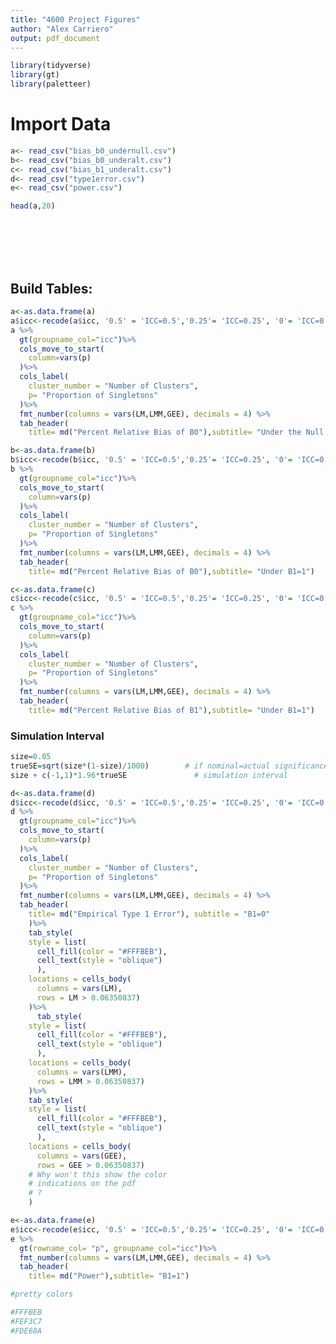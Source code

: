 ```yaml
---
title: "4600 Project Figures"
author: "Alex Carriero"
output: pdf_document
---
```

```r
library(tidyverse)
library(gt)
library(paletteer)
```

# Import Data 
```r
a<- read_csv("bias_b0_undernull.csv")
b<- read_csv("bias_b0_underalt.csv")
c<- read_csv("bias_b1_underalt.csv")
d<- read_csv("type1error.csv")
e<- read_csv("power.csv")

head(a,20)
```

<br/>
<br/>
<br/>
<br/>

## Build Tables: 
```r
a<-as.data.frame(a)
a$icc<-recode(a$icc, '0.5' = 'ICC=0.5','0.25'= 'ICC=0.25', '0'= 'ICC=0')
a %>%
  gt(groupname_col="icc")%>%
  cols_move_to_start(
    column=vars(p)
  )%>%
  cols_label(
    cluster_number = "Number of Clusters",
    p= "Proportion of Singletons"
  )%>%
  fmt_number(columns = vars(LM,LMM,GEE), decimals = 4) %>%
  tab_header(
    title= md("Percent Relative Bias of B0"),subtitle= "Under the Null Hypothesis") 
```

```r
b<-as.data.frame(b)
b$icc<-recode(b$icc, '0.5' = 'ICC=0.5','0.25'= 'ICC=0.25', '0'= 'ICC=0')
b %>%
  gt(groupname_col="icc")%>%
  cols_move_to_start(
    column=vars(p)
  )%>%
  cols_label(
    cluster_number = "Number of Clusters",
    p= "Proportion of Singletons"
  )%>%
  fmt_number(columns = vars(LM,LMM,GEE), decimals = 4) %>%
  tab_header(
    title= md("Percent Relative Bias of B0"),subtitle= "Under B1=1") 
```

```r
c<-as.data.frame(c)
c$icc<-recode(c$icc, '0.5' = 'ICC=0.5','0.25'= 'ICC=0.25', '0'= 'ICC=0')
c %>%
  gt(groupname_col="icc")%>%
  cols_move_to_start(
    column=vars(p)
  )%>%
  cols_label(
    cluster_number = "Number of Clusters",
    p= "Proportion of Singletons"
  )%>%
  fmt_number(columns = vars(LM,LMM,GEE), decimals = 4) %>%
  tab_header(
    title= md("Percent Relative Bias of B1"),subtitle= "Under B1=1")
```

\newpage
### Simulation Interval 
```r
size=0.05
trueSE=sqrt(size*(1-size)/1000)        # if nominal=actual significance level
size + c(-1,1)*1.96*trueSE               # simulation interval
```

```r
d<-as.data.frame(d)
d$icc<-recode(d$icc, '0.5' = 'ICC=0.5','0.25'= 'ICC=0.25', '0'= 'ICC=0')
d %>%
  gt(groupname_col="icc")%>%
  cols_move_to_start(
    column=vars(p)
  )%>%
  cols_label(
    cluster_number = "Number of Clusters",
    p= "Proportion of Singletons"
  )%>%
  fmt_number(columns = vars(LM,LMM,GEE), decimals = 4) %>%
  tab_header(
    title= md("Empirical Type 1 Error"), subtitle = "B1=0"
    )%>%
    tab_style(
    style = list(
      cell_fill(color = "#FFFBEB"),
      cell_text(style = "oblique")
      ),
    locations = cells_body(
      columns = vars(LM),
      rows = LM > 0.06350837)
    )%>%
      tab_style(
    style = list(
      cell_fill(color = "#FFFBEB"),
      cell_text(style = "oblique")
      ),
    locations = cells_body(
      columns = vars(LMM),
      rows = LMM > 0.06350837)
    )%>%
    tab_style(
    style = list(
      cell_fill(color = "#FFFBEB"),
      cell_text(style = "oblique")
      ),
    locations = cells_body(
      columns = vars(GEE),
      rows = GEE > 0.06350837)
    # Why won't this show the color 
    # indications on the pdf
    # ?
    )

```


\newpage
```r
e<-as.data.frame(e)
e$icc<-recode(e$icc, '0.5' = 'ICC=0.5','0.25'= 'ICC=0.25', '0'= 'ICC=0')
e %>%
  gt(rowname_col= "p", groupname_col="icc")%>%
  fmt_number(columns = vars(LM,LMM,GEE), decimals = 4) %>%
  tab_header(
    title= md("Power"),subtitle= "B1=1")
```



```r
#pretty colors 

#FFFBEB
#FEF3C7
#FDE68A
```
